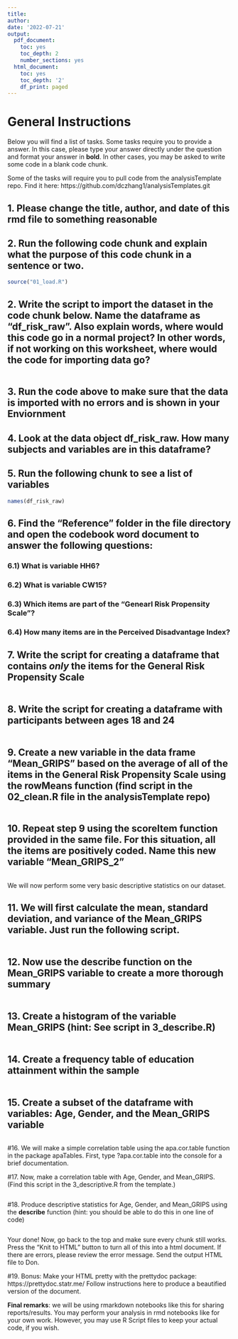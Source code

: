 ```yaml
---
title: 
author:
date: '2022-07-21'
output:
  pdf_document: 
    toc: yes
    toc_depth: 2
    number_sections: yes
  html_document:
    toc: yes
    toc_depth: '2'
    df_print: paged
---
```


# General Instructions

Below you will find a list of tasks. Some tasks require you to provide a answer. In this case, please type your answer directly under the question and format your answer in **bold**. In other cases, you may be asked to write some code in a blank code chunk. 

Some of the tasks will require you to pull code from the analysisTemplate repo. Find it here: https://github.com/dczhang1/analysisTemplates.git

## 1. Please change the title, author, and date of this rmd file to something reasonable

## 2. Run the following code chunk and explain what the purpose of this code chunk in a sentence or two.

```r
source("01_load.R")
```

## 2. Write the script to import the dataset in the code chunk below. Name the dataframe as "df_risk_raw". Also explain words, where would this code go in a normal project? In other words, if not working on this worksheet, where would the code for importing data go? 

```r




```

## 3. Run the code above to make sure that the data is imported with no errors and is shown in your Enviornment

## 4. Look at the data object df_risk_raw. How many subjects and variables are in this dataframe? 

## 5. Run the following chunk to see a list of variables
```r
names(df_risk_raw)
```

## 6. Find the "Reference" folder in the file directory and open the codebook word document to answer the following questions:

### 6.1) What is variable HH6?

### 6.2) What is variable CW15?

### 6.3) Which items are part of the "Genearl Risk Propensity Scale"?

### 6.4) How many items are in the Perceived Disadvantage Index?

## 7. Write the script for creating a dataframe that contains *only* the items for the General Risk Propensity Scale

```r




```

## 8. Write the script for creating a dataframe with participants between ages 18 and 24

```r




```

## 9. Create a new variable in the data frame "Mean_GRIPS" based on the average of all of the items in the General Risk Propensity Scale using the rowMeans function (find script in the 02_clean.R file in the analysisTemplate repo)

```r





```

## 10. Repeat step 9 using the **scoreItem** function provided in the same file. For this situation, all the items are positively coded. Name this new variable "Mean_GRIPS_2"

```r




```

We will now perform some very basic descriptive statistics on our dataset.

## 11. We will first calculate the mean, standard deviation, and variance of the Mean_GRIPS variable. Just run the following script. 

```r




```

## 12. Now use the **describe** function on the Mean_GRIPS variable to create a more thorough summary

```r





```

## 13. Create a histogram of the variable Mean_GRIPS (hint: See script in 3_describe.R)

```r
   



```

## 14. Create a frequency table of education attainment within the sample

```r




```

## 15. Create a subset of the dataframe with variables: Age, Gender, and the Mean_GRIPS variable

```r





```

#16. We will make a simple correlation table using the apa.cor.table function in the package apaTables. First, type ?apa.cor.table into the console for a brief documentation.

#17. Now, make a correlation table with Age, Gender, and Mean_GRIPS. (Find this script in the 3_descriptive.R from the template.)

```r




```

#18. Produce descriptive statistics for Age, Gender, and Mean_GRIPS using the **describe** function (hint: you should be able to do this in one line of code)

```r




```

Your done! Now, go back to the top and make sure every chunk still works. Press the "Knit to HTML" button to turn all of this into a html document. If there are errors, please review the error message. Send the output HTML file to Don. 

#19. Bonus: Make your HTML pretty with the prettydoc package: https://prettydoc.statr.me/ Follow instructions here to produce a beautified version of the document. 

**Final remarks**: we will be using rmarkdown notebooks like this for sharing reports/results. You may perform your analysis in rmd notebooks like for your own work. However, you may use R Script files to keep your actual code, if you wish. 